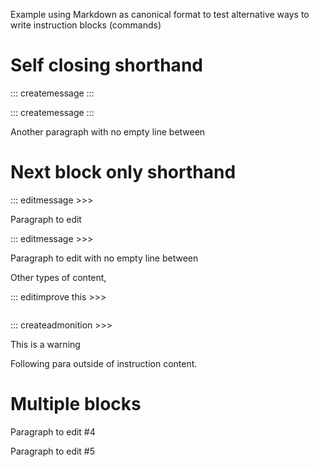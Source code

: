 Example using Markdown as canonical format to test alternative ways to write instruction blocks (commands)

# Self closing shorthand

::: createmessage :::

::: createmessage :::

Another paragraph with no empty line between

# Next block only shorthand

::: editmessage >>>

Paragraph to edit

::: editmessage >>>

Paragraph to edit with no empty line between

Other types of content,

::: editimprove this >>>

```python

```


::: createadmonition >>>

:::{.callout-warning}
This is a warning
:::

Following para outside of instruction content.

# Multiple blocks

::: edit

Paragraph to edit #4

Paragraph to edit #5

:::
